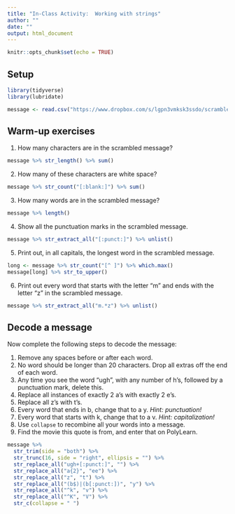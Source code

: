 ---
title: "In-Class Activity:  Working with strings"
author: ""
date: ""
output: html_document
---

```{r setup, include=FALSE}
knitr::opts_chunk$set(echo = TRUE)
```
## Setup



```{r}

library(tidyverse)
library(lubridate)

message <- read.csv("https://www.dropbox.com/s/lgpn3vmksk3ssdo/scrambled_message.txt?dl=1", stringsAsFactors = FALSE)$Word
```


## Warm-up exercises

1. How many characters are in the scrambled message?

```{r}
message %>% str_length() %>% sum()

```


2. How many of these characters are white space?

```{r}
message %>% str_count("[:blank:]") %>% sum()
```

3. How many words are in the scrambled message?

```{r}
message %>% length()
```


4. Show all the punctuation marks in the scrambled message.

```{r}
message %>% str_extract_all("[:punct:]") %>% unlist()
```

5. Print out, in all capitals, the longest word in the scrambled message.

```{r}
long <- message %>% str_count("[^ ]") %>% which.max()
message[long] %>% str_to_upper()
```


6. Print out every word that starts with the letter "m" and ends with the letter "z" in the scrambled message.

```{r}
message %>% str_extract_all("m.*z") %>% unlist()
```


## Decode a message

Now complete the following steps to decode the message:

1. Remove any spaces before or after each word.
2. No word should be longer than 20 characters. Drop all extras off the end of each word.
3. Any time you see the word "ugh", with any number of h's, followed by a punctuation mark, delete this.
4. Replace all instances of exactly 2 a's with exactly 2 e's.
5. Replace all z's with t's.
6. Every word that ends in b, change that to a y.  *Hint: punctuation!*
7. Every word that starts with k, change that to a v.  *Hint: capitalization!*
8. Use `collapse` to recombine all your words into a message.
9. Find the movie this quote is from, and enter that on PolyLearn.

```{r}
message %>%
  str_trim(side = "both") %>%
  str_trunc(16, side = "right", ellipsis = "") %>%
  str_replace_all("ugh+[:punct:]", "") %>%
  str_replace_all("a{2}", "ee") %>%
  str_replace_all("z", "t") %>%
  str_replace_all("(b$)|(b[:punct:])", "y") %>%
  str_replace_all("^k", "v") %>%
  str_replace_all("^K", "V") %>% 
  str_c(collapse = " ")
```

